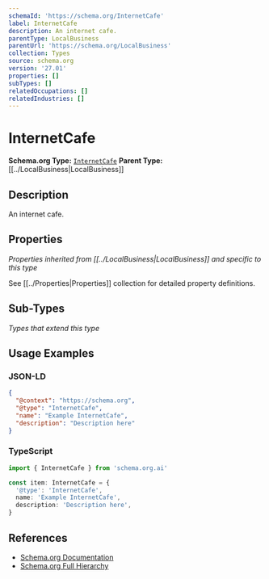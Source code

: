 ```yaml
---
schemaId: 'https://schema.org/InternetCafe'
label: InternetCafe
description: An internet cafe.
parentType: LocalBusiness
parentUrl: 'https://schema.org/LocalBusiness'
collection: Types
source: schema.org
version: '27.01'
properties: []
subTypes: []
relatedOccupations: []
relatedIndustries: []
---
```

# InternetCafe

**Schema.org Type:** [`InternetCafe`](https://schema.org/InternetCafe)
**Parent Type:** [[../LocalBusiness|LocalBusiness]]

## Description

An internet cafe.

## Properties

*Properties inherited from [[../LocalBusiness|LocalBusiness]] and specific to this type*

See [[../Properties|Properties]] collection for detailed property definitions.

## Sub-Types

*Types that extend this type*

## Usage Examples

### JSON-LD

```json
{
  "@context": "https://schema.org",
  "@type": "InternetCafe",
  "name": "Example InternetCafe",
  "description": "Description here"
}
```

### TypeScript

```typescript
import { InternetCafe } from 'schema.org.ai'

const item: InternetCafe = {
  '@type': 'InternetCafe',
  name: 'Example InternetCafe',
  description: 'Description here',
}
```

## References

- [Schema.org Documentation](https://schema.org/InternetCafe)
- [Schema.org Full Hierarchy](https://schema.org/docs/full.html)
